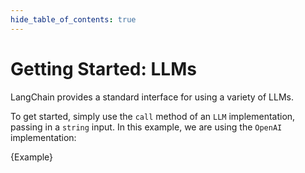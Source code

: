 ```yaml
---
hide_table_of_contents: true
---
```



# Getting Started: LLMs

LangChain provides a standard interface for using a variety of LLMs.

To get started, simply use the `call` method of an `LLM` implementation, passing in a `string` input. In this example, we are using the `OpenAI` implementation:

<CodeBlock language="typescript">{Example}</CodeBlock>
